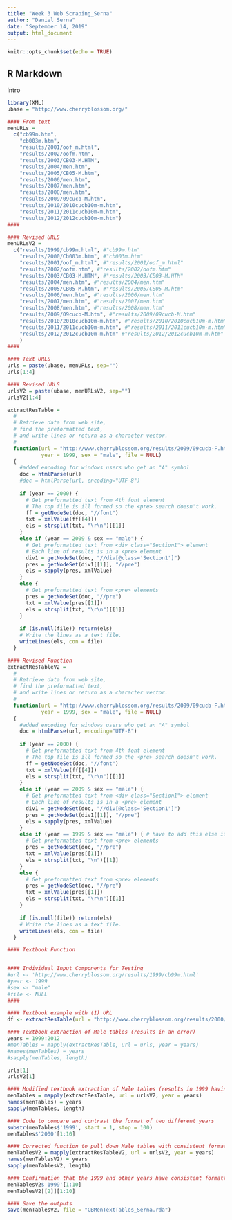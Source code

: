 ```yaml
---
title: "Week 3 Web Scraping_Serna"
author: "Daniel Serna"
date: "September 14, 2019"
output: html_document
---
```


```r
knitr::opts_chunk$set(echo = TRUE)
```

## R Markdown

Intro
```r
library(XML)
ubase = "http://www.cherryblossom.org/"

#### From text
menURLs = 
  c("cb99m.htm", 
    "cb003m.htm", 
    "results/2001/oof_m.html",
    "results/2002/oofm.htm", 
    "results/2003/CB03-M.HTM",
    "results/2004/men.htm", 
    "results/2005/CB05-M.htm", 
    "results/2006/men.htm", 
    "results/2007/men.htm", 
    "results/2008/men.htm", 
    "results/2009/09cucb-M.htm",
    "results/2010/2010cucb10m-m.htm", 
    "results/2011/2011cucb10m-m.htm",
    "results/2012/2012cucb10m-m.htm")
####

#### Revised URLS
menURLsV2 = 
  c("results/1999/cb99m.html", #"cb99m.htm"
    "results/2000/Cb003m.htm", #"cb003m.htm"
    "results/2001/oof_m.html", #"results/2001/oof_m.html"
    "results/2002/oofm.htm", #"results/2002/oofm.htm"
    "results/2003/CB03-M.HTM", #"results/2003/CB03-M.HTM"
    "results/2004/men.htm", #"results/2004/men.htm"
    "results/2005/CB05-M.htm", #"results/2005/CB05-M.htm"
    "results/2006/men.htm", #"results/2006/men.htm"
    "results/2007/men.htm", #"results/2007/men.htm"
    "results/2008/men.htm", #"results/2008/men.htm"
    "results/2009/09cucb-M.htm", #"results/2009/09cucb-M.htm"
    "results/2010/2010cucb10m-m.htm", #"results/2010/2010cucb10m-m.htm"
    "results/2011/2011cucb10m-m.htm", #"results/2011/2011cucb10m-m.htm"
    "results/2012/2012cucb10m-m.htm" #"results/2012/2012cucb10m-m.htm"
    )
####

#### Text URLS
urls = paste(ubase, menURLs, sep="")
urls[1:4]

#### Revised URLS
urlsV2 = paste(ubase, menURLsV2, sep="")
urlsV2[1:4]
```

```r
extractResTable =
  #
  # Retrieve data from web site, 
  # find the preformatted text,
  # and write lines or return as a character vector.
  #
  function(url = "http://www.cherryblossom.org/results/2009/09cucb-F.htm",
           year = 1999, sex = "male", file = NULL)
  {
    #added encoding for windows users who get an "A" symbol
    doc = htmlParse(url)    
    #doc = htmlParse(url, encoding="UTF-8")
    
    if (year == 2000) {
      # Get preformatted text from 4th font element
      # The top file is ill formed so the <pre> search doesn't work.
      ff = getNodeSet(doc, "//font")
      txt = xmlValue(ff[[4]])
      els = strsplit(txt, "\r\n")[[1]]
    }
    else if (year == 2009 & sex == "male") {
      # Get preformatted text from <div class="Section1"> element
      # Each line of results is in a <pre> element
      div1 = getNodeSet(doc, "//div[@class='Section1']")
      pres = getNodeSet(div1[[1]], "//pre")
      els = sapply(pres, xmlValue)
    }
    else {
      # Get preformatted text from <pre> elements
      pres = getNodeSet(doc, "//pre")
      txt = xmlValue(pres[[1]])
      els = strsplit(txt, "\r\n")[[1]]   
    } 
    
    if (is.null(file)) return(els)
    # Write the lines as a text file.
    writeLines(els, con = file)
  }

#### Revised Function
extractResTableV2 =
  #
  # Retrieve data from web site, 
  # find the preformatted text,
  # and write lines or return as a character vector.
  #
  function(url = "http://www.cherryblossom.org/results/2009/09cucb-F.htm",
           year = 1999, sex = "male", file = NULL)
  {
    #added encoding for windows users who get an "A" symbol
    doc = htmlParse(url, encoding="UTF-8")
    
    if (year == 2000) {
      # Get preformatted text from 4th font element
      # The top file is ill formed so the <pre> search doesn't work.
      ff = getNodeSet(doc, "//font")
      txt = xmlValue(ff[[4]])
      els = strsplit(txt, "\r\n")[[1]]
    }
    else if (year == 2009 & sex == "male") {
      # Get preformatted text from <div class="Section1"> element
      # Each line of results is in a <pre> element
      div1 = getNodeSet(doc, "//div[@class='Section1']")
      pres = getNodeSet(div1[[1]], "//pre")
      els = sapply(pres, xmlValue)
    }
    else if (year == 1999 & sex == "male") { # have to add this else if statement
      # Get preformatted text from <pre> elements
      pres = getNodeSet(doc, "//pre")
      txt = xmlValue(pres[[1]])
      els = strsplit(txt, "\n")[[1]]   
    } 
    else {
      # Get preformatted text from <pre> elements
      pres = getNodeSet(doc, "//pre")
      txt = xmlValue(pres[[1]])
      els = strsplit(txt, "\r\n")[[1]]   
    } 
    
    if (is.null(file)) return(els)
    # Write the lines as a text file.
    writeLines(els, con = file)
  }
```

```r
#### Textbook Function


#### Individual Input Components for Testing
#url <- 'http://www.cherryblossom.org/results/1999/cb99m.html'
#year <- 1999
#sex <- "male"
#file <- NULL
####

#### Textbook example with (1) URL
df <- extractResTable(url = "http://www.cherryblossom.org/results/2000/Cb003m.htm", year = 2000, sex = "male", file = NULL)

#### Textbook extraction of Male tables (results in an error)
years = 1999:2012
#menTables = mapply(extractResTable, url = urls, year = years)
#names(menTables) = years
#sapply(menTables, length)

urls[1]
urlsV2[1]

#### Modified textbook extraction of Male tables (results in 1999 having (1) record)
menTables = mapply(extractResTable, url = urlsV2, year = years)
names(menTables) = years
sapply(menTables, length)

#### Code to compare and contrast the format of two different years
substr(menTables$'1999', start = 1, stop = 100)
menTables$'2000'[1:10]

#### Corrected function to pull down Male tables with consistent format
menTablesV2 = mapply(extractResTableV2, url = urlsV2, year = years)
names(menTablesV2) = years
sapply(menTablesV2, length)

#### Confirmation that the 1999 and other years have consistent formatting
menTablesV2$'1999'[1:10]
menTablesV2[[2]][1:10]

#### Save the outputs
save(menTablesV2, file = "CBMenTextTables_Serna.rda")
```